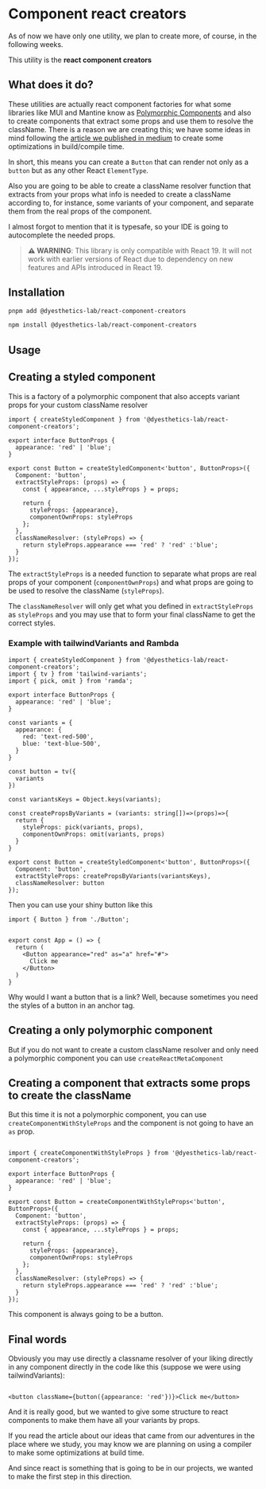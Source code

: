 
# Component react creators

As of now we have only one utility, we plan to create more, of course, in the following weeks.

This utility is the **react component creators**

## What does it do?
These utilities are actually react component factories for what some libraries like
MUI and Mantine know as [Polymorphic Components](https://mantine.dev/guides/polymorphic/)
and also to create components that extract some props and use them to resolve the className.
There is a reason we are creating this; we have some ideas in mind following the
[article we published in medium](https://medium.com/p/0d7195316741#1045-9740101021bc)
to create some optimizations in build/compile time.

In short, this means you can create a `Button` that can render not only as a `button` but as any
other React `ElementType`.

Also you are going to be able to create a className resolver function that extracts
from your props what info is needed to create a className according to, for instance, some variants
of your component, and separate them from the real props of the component.

I almost forgot to mention that it is typesafe, so your IDE is going to autocomplete the needed props.

> **⚠️ WARNING**: This library is only compatible with React 19. It will not work with earlier versions of React due to dependency on new features and APIs introduced in React 19.

## Installation


<Tabs>
  <Tab label="pnpm">

```bash
pnpm add @dyesthetics-lab/react-component-creators
```
  </Tab>

  <Tab label="npm">

```bash
npm install @dyesthetics-lab/react-component-creators
```
  </Tab>
</Tabs>

## Usage

## Creating a styled component

This is a factory of a polymorphic component that also accepts variant props for your custom className
resolver

```tsx title="Button.tsx"
import { createStyledComponent } from '@dyesthetics-lab/react-component-creators';

export interface ButtonProps {
  appearance: 'red' | 'blue';
}

export const Button = createStyledComponent<'button', ButtonProps>({
  Component: 'button',
  extractStyleProps: (props) => {
    const { appearance, ...styleProps } = props;

    return {
      styleProps: {appearance},
      componentOwnProps: styleProps
    };
  },
  classNameResolver: (styleProps) => {
    return styleProps.appearance === 'red' ? 'red' :'blue';
  }
});

```
The `extractStyleProps` is a needed function to separate what props are real props
of your component (`componentOwnProps`) and what props are going to be used to resolve the className
(`styleProps`).

The `classNameResolver` will only get what you defined in `extractStyleProps` as `styleProps` and
you may use that to form your final className to get the correct styles.

### Example with tailwindVariants and Rambda

```tsx title="Button.tsx"
import { createStyledComponent } from '@dyesthetics-lab/react-component-creators';
import { tv } from 'tailwind-variants';
import { pick, omit } from 'ramda';

export interface ButtonProps {
  appearance: 'red' | 'blue';
}

const variants = {
  appearance: {
    red: 'text-red-500',
    blue: 'text-blue-500',
  }
}

const button = tv({
  variants
})

const variantsKeys = Object.keys(variants);

const createPropsByVariants = (variants: string[])=>(props)=>{
  return {
    styleProps: pick(variants, props),
    componentOwnProps: omit(variants, props)
  }
}

export const Button = createStyledComponent<'button', ButtonProps>({
  Component: 'button',
  extractStyleProps: createPropsByVariants(variantsKeys),
  classNameResolver: button
});

```

Then you can use your shiny button like this

```tsx title="App.tsx"
import { Button } from './Button';


export const App = () => {
  return (
    <Button appearance="red" as="a" href="#">
      Click me
    </Button>
  )
}
```

Why would I want a button that is a link? Well, because sometimes you need the styles of a button
in an anchor tag.

## Creating a only polymorphic component
But if you do not want to create a custom className resolver and only need a polymorphic component
you can use `createReactMetaComponent`

## Creating a component that extracts some props to create the className
But this time it is not a polymorphic component, you can use `createComponentWithStyleProps`
and the component is not going to have an `as` prop.


```tsx title="Button.tsx"

import { createComponentWithStyleProps } from '@dyesthetics-lab/react-component-creators';

export interface ButtonProps {
  appearance: 'red' | 'blue';
}

export const Button = createComponentWithStyleProps<'button', ButtonProps>({
  Component: 'button',
  extractStyleProps: (props) => {
    const { appearance, ...styleProps } = props;

    return {
      styleProps: {appearance},
      componentOwnProps: styleProps
    };
  },
  classNameResolver: (styleProps) => {
    return styleProps.appearance === 'red' ? 'red' :'blue';
  }
});

```
This component is always going to be a button.

## Final words

Obviously you may use directly a classname resolver of your liking directly in any
component directly in the code like this (suppose we were using tailwindVariants):

```tsx

<button className={button({appearance: 'red'})}>Click me</button>

```

And it is really good, but we wanted to give some structure to react components to make them
have all your variants by props.

If you read the article about our ideas that came from our adventures in the place where we study,
you may know we are planning on using a compiler to make some optimizations at build time.

And since react is something that is going to be in our projects, we wanted to make the first
step in this direction.